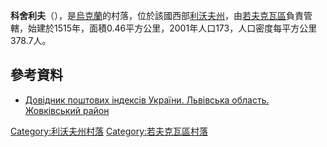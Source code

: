 {{coord|49|56|41|N|24|6|9|E|scale:30000|display=title}}

'''科舍利夫'''（{{lang-uk|Кошелів}}），是[[烏克蘭|烏克蘭]]的村落，位於該國西部[[利沃夫州|利沃夫州]]，由[[若夫克瓦區|若夫克瓦區]]負責管轄，始建於1515年，面積0.46平方公里，2001年人口173，人口密度每平方公里378.7人。

==參考資料==
*[http://www.uaidx.com/13/280/index Довідник поштових індексів України. Львівська область. Жовківський район]

{{DEFAULTSORT:Кошелів}}
[[Category:利沃夫州村落|Category:利沃夫州村落]]
[[Category:若夫克瓦區村落|Category:若夫克瓦區村落]]


{{Lviv-geo-stub}}